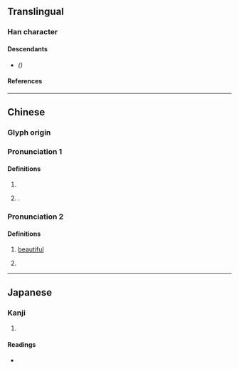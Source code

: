 {{also|驪|儷|㛤}}
{{character info}}
==Translingual==

===Han character===
{{Han char|rn=38|rad=女|as=19|sn=22|four=41411|canj=VMMP|ids=⿰女麗}}

====Descendants====
* {{l|mul|[[㛤]]}} ''({{w|Simplified Chinese}})''

====References====
{{Han ref|kx=0274.220|dkj=06911|dj=0542.400|hdz=21091.050|uh=5B4B}}

----

==Chinese==
{{zh-forms|s=㛤}}

===Glyph origin===
{{Han etym}}

===Pronunciation 1===
{{zh-pron
|m=lí
|c=lei4
|mc=y
|oc=y
|ma=
|cat=
}}

====Definitions====
{{zh-hanzi}}

# {{zh-alt-form|驪|[[name]] of historical tribe}}
# {{surname|zh|nodot=1}}.

===Pronunciation 2===
{{zh-pron
|m=lì
|c=
|mc=
|oc=
|ma=
|cat=
}}

====Definitions====
{{zh-hanzi}}

# {{lb|zh|literary}} [[beautiful]]
# {{zh-alt-form|儷|[[spouse]], [[couple]], [[pair]]}}

----

==Japanese==

===Kanji===
{{ja-kanji|grade=|rs=女19}}

# {{rfdef|ja|sort=女19}}

====Readings====
* {{ja-readings|on=[[り]] (ri), [[れい]] (rei), [[らい]] (rai)|kun=[[また]] (mata), [[あざな]] (azana)}}